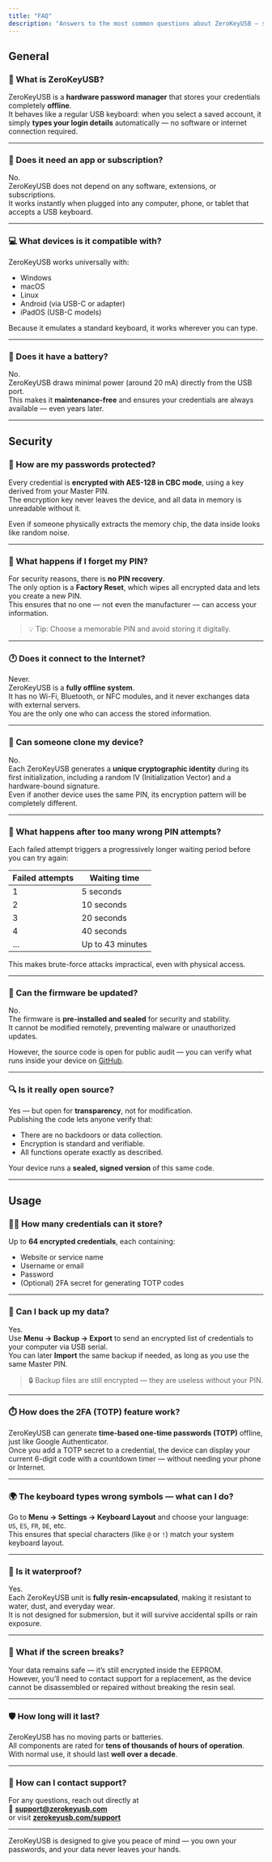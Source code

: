 ```yaml
---
title: "FAQ"
description: "Answers to the most common questions about ZeroKeyUSB — security, compatibility, and daily use."
---
```


## General

### 🧩 What is ZeroKeyUSB?
ZeroKeyUSB is a **hardware password manager** that stores your credentials completely **offline**.  
It behaves like a regular USB keyboard: when you select a saved account, it simply **types your login details** automatically — no software or internet connection required.

---

### 🔌 Does it need an app or subscription?
No.  
ZeroKeyUSB does not depend on any software, extensions, or subscriptions.  
It works instantly when plugged into any computer, phone, or tablet that accepts a USB keyboard.

---

### 💻 What devices is it compatible with?
ZeroKeyUSB works universally with:
- Windows  
- macOS  
- Linux  
- Android (via USB-C or adapter)  
- iPadOS (USB-C models)

Because it emulates a standard keyboard, it works wherever you can type.

---

### 🔋 Does it have a battery?
No.  
ZeroKeyUSB draws minimal power (around 20 mA) directly from the USB port.  
This makes it **maintenance-free** and ensures your credentials are always available — even years later.

---

## Security

### 🔐 How are my passwords protected?
Every credential is **encrypted with AES-128 in CBC mode**, using a key derived from your Master PIN.  
The encryption key never leaves the device, and all data in memory is unreadable without it.

Even if someone physically extracts the memory chip, the data inside looks like random noise.

---

### 🧠 What happens if I forget my PIN?
For security reasons, there is **no PIN recovery**.  
The only option is a **Factory Reset**, which wipes all encrypted data and lets you create a new PIN.  
This ensures that no one — not even the manufacturer — can access your information.

> 💡 Tip: Choose a memorable PIN and avoid storing it digitally.

---

### 🕐 Does it connect to the Internet?
Never.  
ZeroKeyUSB is a **fully offline system**.  
It has no Wi-Fi, Bluetooth, or NFC modules, and it never exchanges data with external servers.  
You are the only one who can access the stored information.

---

### 💾 Can someone clone my device?
No.  
Each ZeroKeyUSB generates a **unique cryptographic identity** during its first initialization, including a random IV (Initialization Vector) and a hardware-bound signature.  
Even if another device uses the same PIN, its encryption pattern will be completely different.

---

### 🚫 What happens after too many wrong PIN attempts?
Each failed attempt triggers a progressively longer waiting period before you can try again:

| Failed attempts | Waiting time |
|------------------|--------------|
| 1 | 5 seconds |
| 2 | 10 seconds |
| 3 | 20 seconds |
| 4 | 40 seconds |
| … | Up to 43 minutes |

This makes brute-force attacks impractical, even with physical access.

---

### 🧰 Can the firmware be updated?
No.  
The firmware is **pre-installed and sealed** for security and stability.  
It cannot be modified remotely, preventing malware or unauthorized updates.

However, the source code is open for public audit — you can verify what runs inside your device on [GitHub](https://github.com/Depbit-lab/zerokeyusb).

---

### 🔍 Is it really open source?
Yes — but open for **transparency**, not for modification.  
Publishing the code lets anyone verify that:
- There are no backdoors or data collection.  
- Encryption is standard and verifiable.  
- All functions operate exactly as described.

Your device runs a **sealed, signed version** of this same code.

---

## Usage

### 🧑‍💻 How many credentials can it store?
Up to **64 encrypted credentials**, each containing:
- Website or service name  
- Username or email  
- Password  
- (Optional) 2FA secret for generating TOTP codes

---

### 🧾 Can I back up my data?
Yes.  
Use **Menu → Backup → Export** to send an encrypted list of credentials to your computer via USB serial.  
You can later **Import** the same backup if needed, as long as you use the same Master PIN.

> 🔒 Backup files are still encrypted — they are useless without your PIN.

---

### ⏱️ How does the 2FA (TOTP) feature work?
ZeroKeyUSB can generate **time-based one-time passwords (TOTP)** offline, just like Google Authenticator.  
Once you add a TOTP secret to a credential, the device can display your current 6-digit code with a countdown timer — without needing your phone or Internet.

---

### 🌍 The keyboard types wrong symbols — what can I do?
Go to **Menu → Settings → Keyboard Layout** and choose your language:  
`US`, `ES`, `FR`, `DE`, etc.  
This ensures that special characters (like `@` or `!`) match your system keyboard layout.

---

### 🧼 Is it waterproof?
Yes.  
Each ZeroKeyUSB unit is **fully resin-encapsulated**, making it resistant to water, dust, and everyday wear.  
It is not designed for submersion, but it will survive accidental spills or rain exposure.

---

### 🧱 What if the screen breaks?
Your data remains safe — it’s still encrypted inside the EEPROM.  
However, you’ll need to contact support for a replacement, as the device cannot be disassembled or repaired without breaking the resin seal.

---

### 🛡️ How long will it last?
ZeroKeyUSB has no moving parts or batteries.  
All components are rated for **tens of thousands of hours of operation**.  
With normal use, it should last **well over a decade**.

---

### 💬 How can I contact support?
For any questions, reach out directly at  
📧 **support@zerokeyusb.com**  
or visit **[zerokeyusb.com/support](https://zerokeyusb.com/support)**

---

<Note>
ZeroKeyUSB is designed to give you peace of mind — you own your passwords, and your data never leaves your hands.
</Note>
